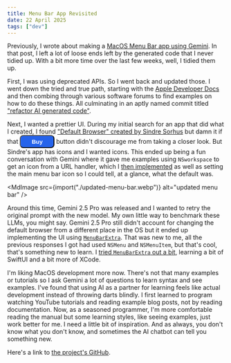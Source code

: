 ```yaml
---
title: Menu Bar App Revisited
date: 22 April 2025
tags: ["dev"]
---
```



Previously, I wrote about making a [MacOS Menu Bar app using Gemini](/blog/2025/hey-gemini-write-me-a-menu-bar-app).
In that post, I left a lot of loose ends left by the generated code that I never tidied up.
With a bit more time over the last few weeks, well, I tidied them up.

First, I was using deprecated APIs. So I went back and updated those.
I went down the tried and true path, starting with the [Apple Developer Docs](https://developer.apple.com/documentation/appkit/nsworkspace/setdefaultapplication(at:toopenfileat:completion:))
and then combing through various software forums to find examples on how to do
these things. 
All culminating in an aptly named commit titled ["refactor AI generated code"](https://github.com/enochchau/BrowserDefaults/commit/6f03308e5ce53d2d322035f616bd8054005cc319).

Next, I wanted a prettier UI. During my initial search for an app that did
what I created, I found ["Default Browser" created by Sindre Sorhus](https://sindresorhus.com/default-browser)
but damn it if that 
<button style="width:80px;height:30px;background:#2563eb;color:white;border-radius:8px;font-weight:bold;">Buy</button>
button didn't discourage me from taking a closer look.
But Sindre's app has icons and I wanted icons.
This ended up being a fun conversation with Gemini where it gave me examples
using `NSworkspace` to get an icon from a URL handler, which I [then implemented](https://github.com/enochchau/BrowserDefaults/commit/f3e1a6dfcfdbd3a2b55d4584a34ca3d1a5be7f54)
as well as setting the main menu bar icon so I could tell, at a glance, what the default was.


<MdImage 
  src={import("./updated-menu-bar.webp")}
  alt="updated menu bar"
/>

Around this time, Gemini 2.5 Pro was released and I wanted to retry the original prompt
with the new model. My own little way to benchmark these LLMs, you might say.
Gemini 2.5 Pro still didn't account for changing the default browser from a different place in the OS
but it ended up implementing the UI using [`MenuBarExtra`](https://developer.apple.com/documentation/swiftui/menubarextra).
That was new to me, all the previous responses I got had used `NSMenu` and `NSMenuItem`,
but that's cool, that's something new to learn.
I [tried `MenuBarExtra` out a bit](https://github.com/enochchau/BrowserDefaults/commit/b2438c7f390b5952578a8bd2dc612c8bc1e63a97), learning a bit of SwiftUI and a bit more of XCode.

I'm liking MacOS development more now. 
There's not that many examples or tutorials so I ask Gemini a lot of questions to learn syntax and see examples. 
I've found that using AI as a partner for learning feels like actual development instead
of throwing darts blindly.
I first learned to program watching YouTube tutorials and reading example blog posts,
not by reading documentation.
Now, as a seasoned programmer, I'm more comfortable reading the manual but some learning styles,
like seeing examples, just work better for me.
I need a little bit of inspiration.
And as always, you don't know what you don't know, and sometimes the AI chatbot 
can tell you something new.

Here's a link to [the project's GitHub](https://github.com/enochchau/BrowserDefaults).
